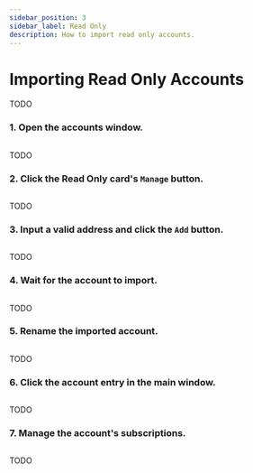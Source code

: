 ```yaml
---
sidebar_position: 3
sidebar_label: Read Only
description: How to import read only accounts.
---
```



# Importing Read Only Accounts

TODO

### 1. Open the accounts window.

<Img url="/img/getting-started/vault-guide/step-01.png" maxHeight="400px" />

TODO

### 2. Click the Read Only card's `Manage` button.

<Img url="/img/getting-started/read-only-guide/step-02.png" maxHeight="390px" />

TODO

### 3. Input a valid address and click the `Add` button.

<Img url="/img/getting-started/read-only-guide/step-03.png" maxHeight="390px" />

TODO

### 4. Wait for the account to import.

<Img url="/img/getting-started/read-only-guide/step-04.png" maxHeight="390px" />

TODO

### 5. Rename the imported account.

<Img url="/img/getting-started/read-only-guide/step-05.png" maxHeight="390px" />

TODO

### 6. Click the account entry in the main window.

<Img url="/img/getting-started/read-only-guide/step-06.png" maxHeight="400px" />

TODO

### 7. Manage the account's subscriptions.

<Img url="/img/getting-started/read-only-guide/step-07.png" maxHeight="492px" />

TODO
